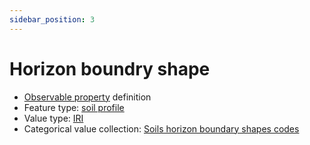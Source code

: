 ```yaml
---
sidebar_position: 3
---
```



# Horizon boundry shape

- [Observable property](/viewers/dawe-vocabs?uri=https://linked.data.gov.au/def/test/dawe-cv/ee03aeec-28ef-4910-94af-338a981bb40d) definition
- Feature type: [soil profile](http://linked.data.gov.au/def/tern-cv/80c39b95-0912-4267-bb66-2fa081683723)
- Value type: [IRI](https://w3id.org/tern/ontologies/tern/IRI)
- Categorical value collection: [Soils horizon boundary shapes codes](/viewers/dawe-vocabs?uri=https://linked.data.gov.au/def/test/dawe-cv/2f514fb5-6c23-4fff-beed-858722a0f586)

<Example protocolModule="soil-subsite-sampling" observableProperty="https://linked.data.gov.au/def/test/dawe-cv/ee03aeec-28ef-4910-94af-338a981bb40d" />

